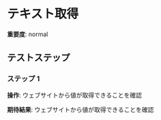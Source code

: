 # テキスト取得

**重要度**: normal

## テストステップ

### ステップ 1

**操作**: ウェブサイトから値が取得できることを確認

**期待結果**:
ウェブサイトから値が取得できることを確認

